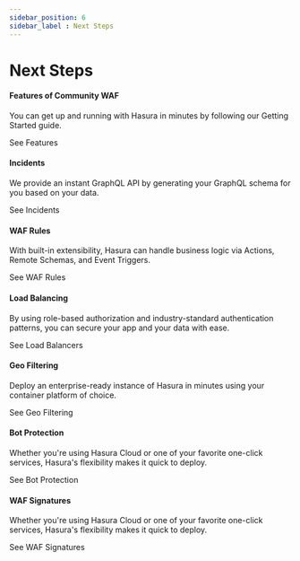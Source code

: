 ```yaml
---
sidebar_position: 6
sidebar_label : Next Steps
---
```



# Next Steps

<div className='gallery'>
  <div className='card'>
    <h4>Features of Community WAF</h4>
    <p>You can get up and running with Hasura in minutes by following our Getting Started guide.</p>
    <VersionedLink to='docs/waf/'>
      See Features <ArrowRight className='arrow' />
    </VersionedLink>
  </div>
  <div className='card'>
    <h4>Incidents</h4>
    <p>We provide an instant GraphQL API by generating your GraphQL schema for you based on your data.</p>
    <VersionedLink to='docs/waf/incident'>
      See Incidents <ArrowRight className='arrow' />
    </VersionedLink>
  </div>
  <div className='card'>
    <h4>WAF Rules</h4>
    <p>
      With built-in extensibility, Hasura can handle business logic via Actions, Remote Schemas, and Event Triggers.
    </p>
    <VersionedLink to='docs/community-waf/waf/rules/header_rules'>
      See WAF Rules <ArrowRight className='arrow' />
    </VersionedLink>
  </div>
  <div className='card'>
    <h4>Load Balancing</h4>
    <p>
      By using role-based authorization and industry-standard authentication patterns, you can secure your app and your
      data with ease.
    </p>
    <VersionedLink to='docs/community-waf/waf/load_balancing/settings'>
      See Load Balancers <ArrowRight className='arrow' />
    </VersionedLink>
  </div>
  <div className='card'>
    <h4>Geo Filtering</h4>
    <p>Deploy an enterprise-ready instance of Hasura in minutes using your container platform of choice.</p>
    <VersionedLink to='docs/community-waf/waf/security_profile/geo_filtering'>
      See Geo Filtering <ArrowRight className='arrow' />
    </VersionedLink>
  </div>
  <div className='card'>
    <h4>Bot Protection</h4>
    <p>
      Whether you're using Hasura Cloud or one of your favorite one-click services, Hasura's flexibility makes it quick
      to deploy.
    </p>
    <VersionedLink to='docs/community-waf/waf/security_profile/bot_protection'>
      See Bot Protection <ArrowRight className='arrow' />
    </VersionedLink>
  </div>
  <div className='card'>
    <h4>WAF Signatures</h4>
    <p>
      Whether you're using Hasura Cloud or one of your favorite one-click services, Hasura's flexibility makes it quick
      to deploy.
    </p>
    <VersionedLink to='docs/community-waf/waf/security_profile/signatures'>
      See WAF Signatures <ArrowRight className='arrow' />
    </VersionedLink>
  </div>
</div>
